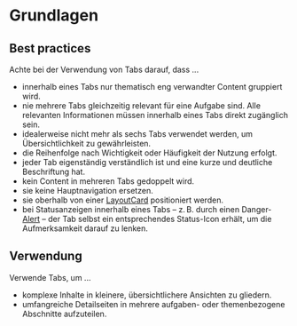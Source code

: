 # Grundlagen

## Best practices

Achte bei der Verwendung von Tabs darauf, dass ...

- innerhalb eines Tabs nur thematisch eng verwandter Content gruppiert wird.
- nie mehrere Tabs gleichzeitig relevant für eine Aufgabe sind. Alle relevanten
  Informationen müssen innerhalb eines Tabs direkt zugänglich sein.
- idealerweise nicht mehr als sechs Tabs verwendet werden, um Übersichtlichkeit
  zu gewährleisten.
- die Reihenfolge nach Wichtigkeit oder Häufigkeit der Nutzung erfolgt.
- jeder Tab eigenständig verständlich ist und eine kurze und deutliche
  Beschriftung hat.
- kein Content in mehreren Tabs gedoppelt wird.
- sie keine Hauptnavigation ersetzen.
- sie oberhalb von einer [LayoutCard](/03-components/structure/layout-card/overview)
  positioniert werden.
- bei Statusanzeigen innerhalb eines Tabs – z. B. durch einen
  Danger-[Alert](/03-components/status/alert/overview) – der Tab selbst ein
  entsprechendes Status-Icon erhält, um die Aufmerksamkeit darauf zu lenken.

## Verwendung

Verwende Tabs, um ...

- komplexe Inhalte in kleinere, übersichtlichere Ansichten zu gliedern.
- umfangreiche Detailseiten in mehrere aufgaben- oder themenbezogene Abschnitte
  aufzuteilen.
